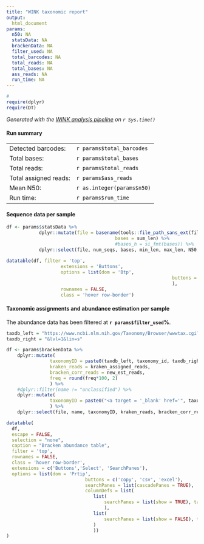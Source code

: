 ```yaml
---
title: "WINK taxonomic report"
output: 
  html_document
params:
  n50: NA
  statsData: NA
  brackenData: NA
  filter_used: NA
  total_barcodes: NA
  total_reads: NA
  total_bases: NA
  ass_reads: NA
  run_time: NA
---
```


```r
# 
require(dplyr)
require(DT)
```

<style>
div.blue { background-color:#e6f0ff;}
</style>

*Generated with the [WINK analysis pipeline](https://github.com/angelovangel/wink.git) on `r Sys.time()`*

<div class = "blue">
#### Run summary
</div>

|                |  |
|----------------|--|
| Detected barcodes:    | `r params$total_barcodes` |
| Total bases:          | `r params$total_bases` |
| Total reads:          | `r params$total_reads` |
| Total assigned reads: | `r params$ass_reads` |
| Mean N50:              | `r as.integer(params$n50)` |
| Run time:             | `r params$run_time` |


<div class = "blue">
#### Sequence data per sample
</div>

```r
df <- params$statsData %>% 
			dplyr::mutate(file = basename(tools::file_path_sans_ext(file)),
										bases = sum_len) %>%
										#bases_h = si_fmt(bases)) %>%
			dplyr::select(file, num_seqs, bases, min_len, max_len, N50, Q20_perc)
		
datatable(df, filter = 'top',
					extensions = 'Buttons', 
					options = list(dom = 'Btp', 
															 buttons = c('copy', 'csv', 'excel')
															 ), 
					rownames = FALSE, 
					class = 'hover row-border')

```

<div class = "blue">
#### Taxonomic assignments and abundance estimation per sample
The abundance data has been filtered at **`r params$filter_used`%**.
</div>

```r

taxdb_left = "https://www.ncbi.nlm.nih.gov/Taxonomy/Browser/wwwtax.cgi?mode=Info&id="
taxdb_right = "&lvl=1&lin=s"

df <- params$brackenData %>%
	dplyr::mutate(
				taxonomyID = paste0(taxdb_left, taxonomy_id, taxdb_right), #two-step mutate to build href
				kraken_reads = kraken_assigned_reads,
				bracken_corr_reads = new_est_reads, 
				freq = round(freq*100, 2)
				) %>% 
	#dplyr::filter(name != "unclassified") %>%
	dplyr::mutate(
				taxonomyID = paste0("<a target = '_blank' href='", taxonomyID, "'>", taxonomy_id, "</a>")
				) %>%
	dplyr::select(file, name, taxonomyID, kraken_reads, bracken_corr_reads, freq)

datatable(
  df,
  escape = FALSE,
  selection = "none",
  caption = "Bracken abundance table",
  filter = 'top', 
  rownames = FALSE, 
  class = 'hover row-border',
  extensions = c('Buttons','Select', 'SearchPanes'),
  options = list(dom = 'Prtip', 
  							 buttons = c('copy', 'csv', 'excel'),
  							 searchPanes = list(cascadePanes = TRUE),
  							 columnDefs = list(
  							 	list(
  							 		searchPanes = list(show = TRUE), targets = 0:1
  							 		),
  							 	list(
  							 		searchPanes = list(show = FALSE), targets = 2:5
  							 	)
  							 	))
)

```
